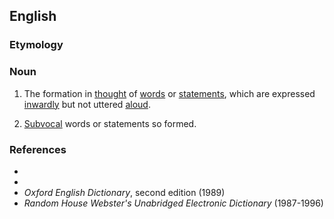 ==English==

===Etymology===
{{prefix|en|sub|vocalization}}

===Noun===
{{en-noun|~}}

# {{lb|en|uncountable}} The formation in [[thought]] of [[words]] or [[statements]], which are expressed [[inwardly]] but not uttered [[aloud]].
# {{lb|en|countable}} [[subvocal|Subvocal]] words or statements so formed.

===References===
* {{R:Dictionary.com}}
* {{R:Encarta}}
* ''Oxford English Dictionary'', second edition (1989)
* ''Random House Webster's Unabridged Electronic Dictionary'' (1987-1996)